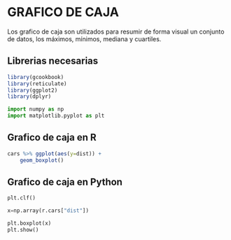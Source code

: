 # GRAFICO DE CAJA

Los grafico de caja son utilizados para resumir de forma visual un conjunto de datos, los máximos, mínimos, mediana y cuartiles.

## Librerias necesarias

```r
library(gcookbook)
library(reticulate)
library(ggplot2)
library(dplyr)
```

```python
import numpy as np
import matplotlib.pyplot as plt
```

## Grafico de caja en R

```r

cars %>% ggplot(aes(y=dist)) + 
    geom_boxplot()

```


## Grafico de caja en Python

```python
plt.clf()

x=np.array(r.cars["dist"])

plt.boxplot(x)
plt.show()

```

